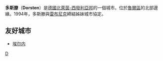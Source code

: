 {{unreferenced|time=2018-07-02T05:26:18+00:00}}
{{noteTA|G1=德国地名|G2=Landkreis|G3=单位}}
{{德国城市
| 代表圖像 = Stadtwaage_und_St_Agatha-Dorsten.jpg
| 圖像說明 = 臨時市政廳和博物館和St. Agatha大教堂
| 市旗圖 = 
| 市徽图 = Image:Wappen Dorsten.svg
| 在德国内的位置图 = 
| 所属联邦州 = 北莱茵-威斯特法伦
| 所属行政区 = 明斯特行政区
| 所属县 = 雷克林豪森县
| 坐标纬度 = 51
| 坐标纬度分 = 39
| 坐标经度 = 6
| 坐标经度分 = 57
| 海拔高度 = 74
| 面积 = 171.2
| 人口 = 75252
| 统计时间 = 2017年12月31日
| 人口密度 = 440
| 邮政编码 = 46282, 46284, 46286
| 电话区号 = 02362, 02369, 02866
| 汽车牌号 = RE, CAS, GLA
| 政府地址 = Halterner Straße 5 <br/>46284 Dorsten
| 政府网站 = www.dorsten.de
|}}
'''多斯滕'''（'''Dorsten'''）是[[德國|德國]][[北莱茵-威斯特法伦|北萊茵-西發利亞邦]]的一個城市。位於[[魯爾區|魯爾區]]的北部邊緣。{{Fact|在1940年代蘇聯強制德國人遷移的過程中，有很多原本居住在[[雷布尼克|雷布尼克]]的德國人被迫遷居到此。|time=2019-05-01T13:08:14+00:00}}1994年，多斯滕與[[雷布尼克|雷布尼克]]締結姊妹城市協定。

==友好城市==
* {{FRA}} [[埃尔内|埃尔内]]

{{Authority control}}
[[Category:北莱茵-威斯特法伦州市镇|D]]